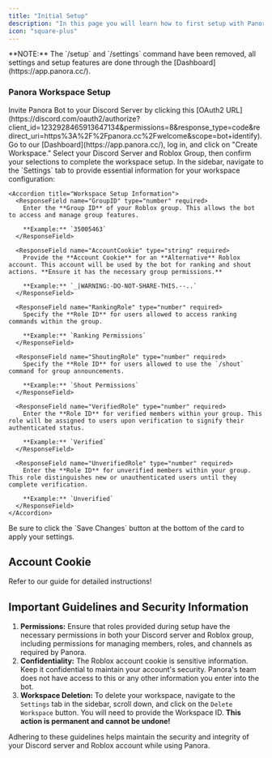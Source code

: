 ```yaml
---
title: "Initial Setup"
description: "In this page you will learn how to first setup with Panora."
icon: "square-plus"
---
```


<Warning>
  **NOTE:** The `/setup` and `/settings` command have been removed, all settings
  and setup features are done through the [Dashboard](https://app.panora.cc/).
</Warning>

### Panora Workspace Setup

<Steps>
  <Step title="Invite Panora Bot to Your Server">
    Invite Panora Bot to your Discord Server by clicking this [OAuth2 URL](https://discord.com/oauth2/authorize?client_id=1232928465913647134&permissions=8&response_type=code&redirect_uri=https%3A%2F%2Fpanora.cc%2Fwelcome&scope=bot+identify).
  </Step>

<Step title="Create and Set Up Your Workspace">
  Go to our [Dashboard](https://app.panora.cc/), log in, and click on "Create
  Workspace." Select your Discord Server and Roblox Group, then confirm your
  selections to complete the workspace setup.
</Step>

  <Step title="Configure Required Settings">
    In the sidebar, navigate to the `Settings` tab to provide essential information for your workspace configuration:
    
    <Accordion title="Workspace Setup Information">
      <ResponseField name="GroupID" type="number" required>
        Enter the **Group ID** of your Roblox group. This allows the bot to access and manage group features.

        **Example:** `35005463`
      </ResponseField>

      <ResponseField name="AccountCookie" type="string" required>
        Provide the **Account Cookie** for an **Alternative** Roblox account. This account will be used by the bot for ranking and shout actions. **Ensure it has the necessary group permissions.**

        **Example:** `_|WARNING:-DO-NOT-SHARE-THIS.--..`
      </ResponseField>

      <ResponseField name="RankingRole" type="number" required>
        Specify the **Role ID** for users allowed to access ranking commands within the group.

        **Example:** `Ranking Permissions`
      </ResponseField>

      <ResponseField name="ShoutingRole" type="number" required>
        Specify the **Role ID** for users allowed to use the `/shout` command for group announcements.

        **Example:** `Shout Permissions`
      </ResponseField>

      <ResponseField name="VerifiedRole" type="number" required>
        Enter the **Role ID** for verified members within your group. This role will be assigned to users upon verification to signify their authenticated status.

        **Example:** `Verified`
      </ResponseField>

      <ResponseField name="UnverifiedRole" type="number" required>
        Enter the **Role ID** for unverified members within your group. This role distinguishes new or unauthenticated users until they complete verification.

        **Example:** `Unverified`
      </ResponseField>
    </Accordion>

  </Step>

  <Step title="Save Your Configuration">
    Be sure to click the `Save Changes` button at the bottom of the card to apply your settings.
  </Step>
</Steps>

## Account Cookie
<CardGroup cols={1}>
  <Card title="Need Help Finding Your Account Cookie?" href="/workspace-docs/cookie-configuration" icon="cookie" horizontal>
    Refer to our guide for detailed instructions!
  </Card>
</CardGroup>

## Important Guidelines and Security Information

1. **Permissions:** Ensure that roles provided during setup have the necessary permissions in both your Discord server and Roblox group, including permissions for managing members, roles, and channels as required by Panora.
2. **Confidentiality:** The Roblox account cookie is sensitive information. Keep it confidential to maintain your account's security. Panora's team does not have access to this or any other information you enter into the bot.
3. **Workspace Deletion:** To delete your workspace, navigate to the `Settings` tab in the sidebar, scroll down, and click on the `Delete Workspace` button. You will need to provide the Workspace ID. **This action is permanent and cannot be undone!**

Adhering to these guidelines helps maintain the security and integrity of your Discord server and Roblox account while using Panora.
